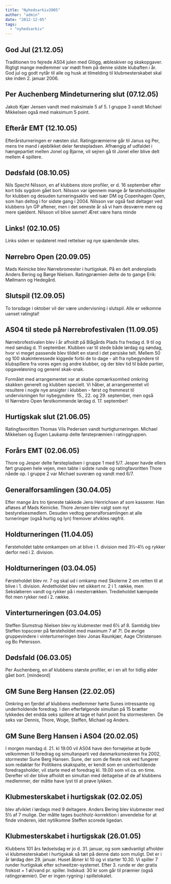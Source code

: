 ```yaml
---
title: "Nyhedsarkiv2005"
author: "admin"
date: "2012-12-05"
tags: 
  - "nyhedsarkiv"
---
```


## God Jul (21.12.05)

Traditionen tro fejrede AS04 julen med Glögg, æbleskiver og skakopgaver. Rigtigt mange medlemmer var mødt frem på denne sidste klubaften i år. God jul og godt nytår til alle og husk at tilmelding til klubmesterskabet skal ske inden 2. januar 2006.

## Per Auchenberg Mindeturnering slut (07.12.05)

Jakob Kjær Jensen vandt med maksimale 5 af 5. I gruppe 3 vandt Michael Mikkelsen også med maksimum 5 point.

## Efterår EMT (12.10.05)

Efterårsturneringen er næsten slut. Ratingpræmierne går til Janus og Per, mens tre mand i øjeblikket deler førstepladsen. Afhængig af udfaldet i hængepartiet mellen Jonel og Bjarne, vil sejren gå til Jonel eller blive delt mellem 4 spillere.

## Dødsfald (08.10.05)

Nils Specht Nilsson, en af klubbens store profiler, er d. 16 september efter kort tids sygdom gået bort. Nilsson var igennem mange år førsteholdsspiller for klubben og desuden turneringsaktiv ved især DM og Copenhagen Open, som han deltog i for sidste gang i 2004. Nilsson var også fast deltager ved klubbens lyn GP aftener, men i det seneste år så vi ham desværre mere og mere sjældent. Nilsson vil blive savnet! Æret være hans minde

## Links! (02.10.05)

Links siden er opdateret med rettelser og nye spændende sites.

## Nørrebro Open (20.09.05)

Mads Keinicke blev Nørrebromester i hurtigskak. På en delt andenplads Anders Bering og Børge Nielsen. Ratingpræmien delte de to gange Erik: Møllmann og Hedegård.

## Slutspil (12.09.05)

To torsdage i oktober vil der være undervisning i slutspil. Alle er velkomne uanset ratingtal!

## AS04 til stede på Nørrebrofestivalen (11.09.05)

Nørrebrofestivalen blev i år afholdt på Blågårds Plads fra fredag d. 9 til og med søndag d. 11 september. Klubben var til stede både lørdag og søndag, hvor vi meget passende blev tildelt en stand i det persiske telt. Mellem 50 og 100 skakinteressede kiggede forbi de to dage - alt fra nybegyndere til klubspillere fra vores egen og andre klubber, og der blev tid til både partier, opgaveløsning og generel skak-snak.

Formålet med arrangementet var at skabe opmærksomhed omkring skakken generelt og klubben specielt. Vi håber, at arrangementet vil resultere i nogle nye ansigter i klubben - først og fremmest til undervisningen for nybegyndere  15., 22. og 29. september, men også til Nørrebro Open førstkommende lørdag d. 17. september!

## Hurtigskak slut (21.06.05)

Ratingfavoritten Thomas Vils Pedersen vandt hurtigturneringen. Michael Mikkelsen og Eugen Laukamp delte førstepræmien i ratinggruppen.

## Forårs EMT (02.06.05)

Thore og Jesper delte førstepladsen i gruppe 1 med 5/7. Jesper havde ellers ført gruppen hele vejen, men tabte i sidste runde og ratingfavoritten Thore nåede op. I gruppe 2 var Michael suveræn og vandt med 6/7.

## Generalforsamlingen (30.04.05)

Efter mange års tro tjeneste takkede Jens Henrichsen af som kasserer. Han afløses af Mads Keinicke. Thore Jensen blev valgt som nyt bestyrelsesmedlem. Desuden vedtog generalforsamlingen at alle turneringer (også hurtig og lyn) fremover afvikles røgfrit.

## Holdturneringen (11.04.05)

Førsteholdet tabte omkampen om at blive i 1. division med 3½-4½ og rykker derfor ned i 2. division.

## Holdturneringen (03.04.05)

Førsteholdet blev nr. 7 og skal ud i omkamp med Skolerne 2 om retten til at blive i 1. division. Andetholdet blev ret sikkert nr. 2 i 1. række, men Seksløberen vandt og rykker på i mesterrækken. Tredieholdet kæmpede flot men rykker ned i 2. række.

## Vinterturneringen (03.04.05)

Steffen Slumstrup Nielsen blev ny klubmester med 6½ af 8. Samtidig blev Steffen topscorer på førsteholdet med maximum 7 af 7!. De øvrige gruppevindere i vinterturneringen blev Jonas Raunkjær, Aage Christensen og Bo Petersson.

## Dødsfald (06.03.05)

Per Auchenberg, en af klubbens største profiler, er i en alt for tidlig alder gået bort. \[mindeord\]

## GM Sune Berg Hansen (22.02.05)

Omkring en fjerdel af klubbens medlemmer hørte Sunes intressante og underholdende foredrag. I den efterfølgende simultan på 15 brætter lykkedes det endda seks spillere at tage et halvt point fra stormesteren. De seks var Dennis, Thore, Woge, Steffen, Michael og Anders.

## GM Sune Berg Hansen i AS04 (20.02.05)

I morgen mandag d. 21. kl 19.00 vil AS04 have den fornøjelse at byde velkommen til foredrag og simultanparti ved danmarksmesteren fra 2002, stormester Sune Berg Hansen. Sune, der som de fleste nok ved fungerer som redaktør for Politikens skakspalte, er kendt som en underholdende foredragsholder, vil starte med et foredrag kl. 19.00 som vil ca. en time. Derefter vil der blive afholdt en simultan med deltagelse af de af klubbens medlemmer, der måtte have lyst til at prøve lykken.

## Klubmesterskabet i hurtigskak (02.02.05)

blev afviklet i lørdags med 9 deltagere. Anders Bering blev klubmester med 5½ af 7 mulige. Der måtte tages buchholz-korrektion i anvendelse for at finde vinderen, idet nytilkomne Steffen scorede ligedan.

## Klubmesterskabet i hurtigskak (26.01.05)

Klubbens 101 års fødselsdag er jo d. 31. januar, og som sædvanligt afholder vi klubmesterskabet i hurtigskak så tæt på denne dato som muligt. Det er i år lørdag den 29. januar. Huset åbner kl 10 og vi starter 10.30. Vi spiller 7 runder hurtigskak efter schweitzer-systemet. Efter 3. runde er der gratis frokost + 1 øl/vand pr. spiller. Indskud: 30 kr som går til præmier (også ratingpræmier). Der er ingen rygning i spillelokalet.
